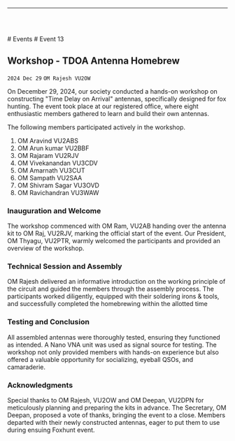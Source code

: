 
<Layout>

------------------------------------------------

<br/> <br/>

<Breadcrumbs>
    <Link underline="hover" color="inherit" to="/events">
        # Events
    </Link>
    # Event 13
</Breadcrumbs>

## Workshop - TDOA Antenna Homebrew
`2024 Dec 29`
`OM Rajesh VU2OW`

On December 29, 2024, our society conducted a hands-on workshop on constructing "Time Delay 
on Arrival" antennas, specifically designed for fox hunting. The event took place at our registered 
office, where eight enthusiastic members gathered to learn and build their own antennas.

The following members participated actively in the workshop.
1. OM Aravind VU2ABS 
2. OM Arun kumar VU2BBF 
3. OM Rajaram VU2RJV 
4. OM Vivekanandan VU3CDV 
5. OM Amarnath VU3CUT 
6. OM Sampath VU2SAA 
7. OM Shivram Sagar VU3OVD 
8. OM Ravichandran VU3WAW 

### Inauguration and Welcome
The workshop commenced with OM Ram, VU2AB handing over the antenna kit to OM Raj,
VU2RJV, marking the official start of the event. Our President, OM Thyagu, VU2PTR, 
warmly welcomed the participants and provided an overview of the workshop. 

### Technical Session and Assembly
OM Rajesh delivered an informative introduction on the working principle of the circuit and guided 
the members through the assembly process. The participants worked diligently, equipped with their 
soldering irons & tools, and successfully completed the homebrewing within the allotted time

### Testing and Conclusion 
All assembled antennas were thoroughly tested, ensuring they functioned as intended. A Nano VNA 
unit was used as signal source for testing. The workshop not only 
provided members with hands-on experience but also offered a valuable 
opportunity for socializing, eyeball QSOs, and camaraderie.

### Acknowledgments
Special thanks to OM Rajesh, VU2OW 
and OM Deepan, VU2DPN for meticulously planning and preparing 
the kits in advance. The Secretary, OM Deepan, proposed a vote of thanks, 
bringing the event to a close. Members departed with their newly 
constructed antennas, eager to put them to use during ensuing Foxhunt event.

</Layout>

